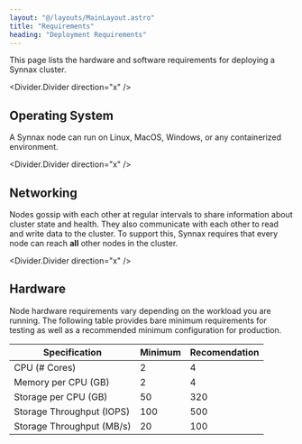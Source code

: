 ```yaml
---
layout: "@/layouts/MainLayout.astro"
title: "Requirements"
heading: "Deployment Requirements"
---
```


This page lists the hardware and software requirements for deploying a Synnax cluster.

<Divider.Divider direction="x" />

## Operating System

A Synnax node can run on Linux, MacOS, Windows, or any containerized environment.

<Divider.Divider direction="x" />

## Networking

Nodes gossip with each other at regular intervals to share information about cluster
state and health. They also communicate with each other to read and write data to the
cluster. To support this, Synnax requires that every node can reach **all** other nodes in the
cluster.

<Divider.Divider direction="x" />

## Hardware

Node hardware requirements vary depending on the workload you are running. The following
table provides bare minimum requirements for testing as well as a recommended minimum
configuration for production.

<table>
    <thead>
        <th>Specification</th>
        <th>Minimum</th>
        <th>Recomendation</th>
    </thead>
    <tbody>
        <tr>
            <td>CPU (# Cores)</td>
            <td>2</td>
            <td>4</td>
        </tr>
        <tr>
            <td>Memory per CPU (GB)</td>
            <td>2</td>
            <td>4</td>
        </tr>
        <tr>
            <td>Storage per CPU (GB)</td>
            <td>50</td>
            <td>320</td>
        </tr>
        <tr>
            <td>Storage Throughput (IOPS) </td>
            <td>100</td>
            <td>500</td>
        </tr>
        <tr>
            <td>Storage Throughput (MB/s)</td>
            <td>20</td>
            <td>100</td>
        </tr>
    </tbody>
</table>
